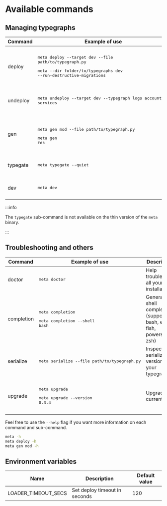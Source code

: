 # Available commands

## Managing typegraphs

| Command  | Example of use                                                                                                                                | Description                                              |
| -------- | --------------------------------------------------------------------------------------------------------------------------------------------- | -------------------------------------------------------- |
| deploy   | <pre><p>meta deploy --target dev --file path/to/typegraph.py</p><p>meta --dir folder/to/typegraphs dev --run-destructive-migrations</p></pre> | Deploy typegraph to a typegate instance                  |
| undeploy | <pre><p>meta undeploy --target dev --typegraph logs accounting services</p></pre>                                                             | Undeploy typegraphs by name                              |
| gen      | <pre><p>meta gen mod --file path/to/typegraph.py</p><p></p>meta gen fdk</pre>                                                                 | Generate script or files that are used in your typegraph |
| typegate | <pre><p>meta typegate --quiet</p></pre>                                                                                                       | Access a minimal deno CLI                                |
| dev      | <pre><p>meta dev</p></pre>                                                                                                                    | Launch CLI in dev mode                                   |

:::info

The `typegate` sub-command is not available on the thin version of the `meta` binary.

:::

## Troubleshooting and others

| Command    | Example of use                                                       | Description                                                              |
| ---------- | -------------------------------------------------------------------- | ------------------------------------------------------------------------ |
| doctor     | <pre><p>meta doctor</p></pre>                                        | Help troubleshoot all your installations                                 |
| completion | <pre><p>meta completion</p><p>meta completion --shell bash</p></pre> | Generate shell completion (supports bash, elvish, fish, powershell, zsh) |
| serialize  | <pre><p>meta serialize --file path/to/typegraph.py</p></pre>         | Inspect serialized version of your typegraph                             |
| upgrade    | <pre><p>meta upgrade</p><p>meta upgrade --version 0.3.4</p></pre>    | Upgrade current cli                                                      |

Feel free to use the `--help` flag if you want more information on each command and sub-command.

```bash
meta -h
meta deploy -h
meta gen mod -h
```

## Environment variables

| Name                | Description                   | Default value |
| ------------------- | ----------------------------- | ------------- |
| LOADER_TIMEOUT_SECS | Set deploy timeout in seconds | 120           |
